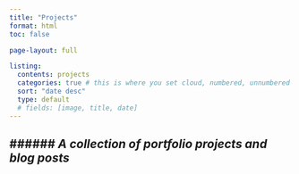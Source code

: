 ```yaml
---
title: "Projects"
format: html
toc: false

page-layout: full

listing:
  contents: projects
  categories: true # this is where you set cloud, numbered, unnumbered
  sort: "date desc"
  type: default
  # fields: [image, title, date]
---
```


###### <i>A collection of portfolio projects and blog posts</i>
---